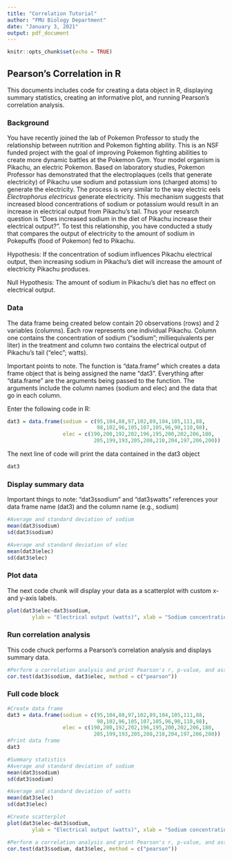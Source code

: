 ```yaml
---
title: "Correlation Tutorial"
author: "FMU Biology Department"
date: "January 3, 2021"
output: pdf_document
---
```


```r
knitr::opts_chunk$set(echo = TRUE)
```
## Pearson's Correlation in R
This documents includes code for creating a data object in R, displaying summary statistics, creating an informative plot, and running Pearson's correlation analysis.

### Background

You have recently joined the lab of Pokemon Professor to study the relationship between nutrition and Pokemon fighting ability. This is an NSF funded project with the goal of improving Pokemon fighting abilities to create more dynamic battles at the Pokemon Gym. Your model organism is Pikachu, an electric Pokemon. Based on laboratory studies, Pokemon Professor has demonstrated that the electroplaques (cells that generate electricity) of Pikachu use sodium and potassium ions (charged atoms) to generate the electricity. The process is very similar to the way electric eels *Electrophorus electricus* generate electricity. This mechanism suggests that increased blood concentrations of sodium or potassium would result in an increase in electrical output from Pikachu's tail. Thus your research question is "Does increased sodium in the diet of Pikachu increase their electrical output?". To test this relationship, you have conducted a study that compares the output of electricity to the amount of sodium in Pokepuffs (food of Pokemon) fed to Pikachu.

Hypothesis: If the concentration of sodium influences Pikachu electrical output, then increasing sodium in Pikachu's diet will increase the amount of electricity Pikachu produces.

Null Hypothesis: The amount of sodium in Pikachu's diet has no effect on electrical output.

### Data
The data frame being created below contain 20 observations (rows) and 2 variables (columns). Each row represents one individual Pikachu. Column one contains the concentration of sodium ("sodium"; milliequivalents per liter) in the treatment and column two contains the electrical output of Pikachu's tail ("elec"; watts).

Important points to note. The function is "data.frame" which creates a data frame object that is being assigned the name "dat3". Everything after "data.frame" are the arguments being passed to the function. The arguments include the column names (sodium and elec) and the data that go in each column.

Enter the following code in R:
```r
dat3 = data.frame(sodium = c(95,104,88,97,102,89,104,105,111,88,
                             98,102,96,105,107,105,96,90,110,98),
                  elec = c(190,200,192,202,196,195,200,202,206,180,
                            205,199,193,205,208,210,204,197,206,200))
```

The next line of code will print the data contained in the dat3 object
```r
dat3
```

### Display summary data
Important things to note: "dat3`$`sodium" and "dat3`$`watts" references your data frame name (dat3) and the column name (e.g., sodium)
```r
#Average and standard deviation of sodium
mean(dat3$sodium)
sd(dat3$sodium)

#Average and standard deviation of elec
mean(dat3$elec)
sd(dat3$elec)

```

\pagebreak
### Plot data
The next code chunk will display your data as a scatterplot with custom x- and y-axis labels.
```r
plot(dat3$elec~dat3$sodium,
        ylab = "Electrical output (watts)", xlab = "Sodium concentration (mEq/L)")
```

### Run correlation analysis
This code chuck performs a Pearson's correlation analysis and displays summary data.
```r
#Perform a correlation analysis and print Pearson's r, p-value, and associated statistics
cor.test(dat3$sodium, dat3$elec, method = c("pearson"))
```

\pagebreak
### Full code block
```r
#Create data frame
dat3 = data.frame(sodium = c(95,104,88,97,102,89,104,105,111,88,
                             98,102,96,105,107,105,96,90,110,98),
                  elec = c(190,200,192,202,196,195,200,202,206,180,
                            205,199,193,205,208,210,204,197,206,200))
#Print data frame
dat3

#Summary statistics
#Average and standard deviation of sodium
mean(dat3$sodium)
sd(dat3$sodium)

#Average and standard deviation of watts
mean(dat3$elec)
sd(dat3$elec)

#Create scatterplot
plot(dat3$elec~dat3$sodium,
        ylab = "Electrical output (watts)", xlab = "Sodium concentration (mEq/L)")

#Perform a correlation analysis and print Pearson's r, p-value, and associated statistics
cor.test(dat3$sodium, dat3$elec, method = c("pearson"))


```